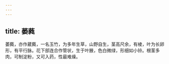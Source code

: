 ```yaml
---
---
---
```

title: 萎蕤
---



萎蕤，亦作葳蕤，一名玉竹，为多年生草，山野自生，茎高尺余，有棱，叶为长卵形，有平行脉。花下部连合作管状，生于叶腋，色白微绿，形细如小铃。根茎多肉，可制淀粉，又可入药，性最难燥。